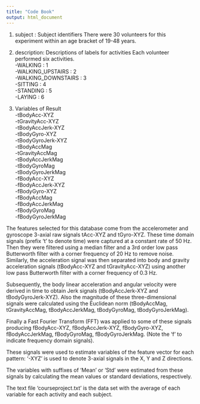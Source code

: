 ```yaml
---
title: "Code Book"
output: html_document
---
```


1. subject : Subject identifiers
There were 30 volunteers for this experiment within an age bracket of 19-48 years.

2. description: Descriptions of labels for activities
Each volunteer performed six activities.  
-WALKING : 1  
-WALKING_UPSTAIRS : 2  
-WALKING_DOWNSTAIRS : 3  
-SITTING : 4  
-STANDING : 5  
-LAYING : 6  

3. Variables of Result  
-tBodyAcc-XYZ  
-tGravityAcc-XYZ  
-tBodyAccJerk-XYZ  
-tBodyGyro-XYZ  
-tBodyGyroJerk-XYZ  
-tBodyAccMag  
-tGravityAccMag  
-tBodyAccJerkMag  
-tBodyGyroMag  
-tBodyGyroJerkMag  
-fBodyAcc-XYZ  
-fBodyAccJerk-XYZ  
-fBodyGyro-XYZ  
-fBodyAccMag  
-fBodyAccJerkMag  
-fBodyGyroMag  
-fBodyGyroJerkMag  

The features selected for this database come from the accelerometer and gyroscope 3-axial raw signals tAcc-XYZ and tGyro-XYZ. These time domain signals (prefix 't' to denote time) were captured at a constant rate of 50 Hz. Then they were filtered using a median filter and a 3rd order low pass Butterworth filter with a corner frequency of 20 Hz to remove noise. Similarly, the acceleration signal was then separated into body and gravity acceleration signals (tBodyAcc-XYZ and tGravityAcc-XYZ) using another low pass Butterworth filter with a corner frequency of 0.3 Hz. 

Subsequently, the body linear acceleration and angular velocity were derived in time to obtain Jerk signals (tBodyAccJerk-XYZ and tBodyGyroJerk-XYZ). Also the magnitude of these three-dimensional signals were calculated using the Euclidean norm (tBodyAccMag, tGravityAccMag, tBodyAccJerkMag, tBodyGyroMag, tBodyGyroJerkMag). 

Finally a Fast Fourier Transform (FFT) was applied to some of these signals producing fBodyAcc-XYZ, fBodyAccJerk-XYZ, fBodyGyro-XYZ, fBodyAccJerkMag, fBodyGyroMag, fBodyGyroJerkMag. (Note the 'f' to indicate frequency domain signals). 

These signals were used to estimate variables of the feature vector for each pattern: '-XYZ' is used to denote 3-axial signals in the X, Y and Z directions.

The variables with suffixes of 'Mean' or 'Std' were estimated from these signals by calculating the mean values or standard deviations, respectively.

The text file 'courseproject.txt' is the data set with the average of each variable for each activity and each subject.